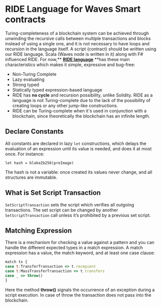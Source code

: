 



# RIDE Language for Waves Smart contracts

Turing-completeness of a blockchain system can be achieved through unwinding the recursive calls between multiple transactions and blocks instead of using a single one, and it is not necessary to have loops and recursion in the language itself. A script \(contract\) should be written using our RIDE language. Scala \(Waves node is written in it\) along with F\# influenced RIDE. For now,** **[**RIDE language**](https://wavesplatform.com/files/docs/white_paper_waves_smart_contracts.pdf?cache=b)** **has these main characteristics which makes it simple, expressive and bug-free:

* Non-Turing Complete
* Lazy evaluating 
* Strong typed
* Statically typed expression-based language
* RIDE has **no cycle** and recursion possibility, unlike Solidity. RIDE as a language is not Turing-complete due to the lack of the possibility of creating loops or any other jump-like constructions.
* RIDE can be Turing-complete when it's used in conjunction with a blockchain, since theoretically the blockchain has an infinite length.

## Declare Constants

All constants are declared in lazy `let` constructions, which delays the evaluation of an expression until its value is needed, and does it at most once. For instance:

`let hash = blake2b256(preImage)`

The hash is not a variable: once created its values never change, and all structures are immutable.

## What is Set Script Transaction

`SetScriptTransaction` sets the script which verifies all outgoing transactions. The set script can be changed by another `SetScriptTransaction` call unless it’s prohibited by a previous set script.

## Matching Expression

There is a mechanism for checking a value against a pattern and you can handle the different expected types in a match expression. A match expression has a value, the match keyword, and at least one case clause:

```js
match tx {
case t:TransferTransaction => t.recepient
case t:MassTransferTransaction => t.transfers
case _ => throw()
}
```

Here the method **throw\(\)** signals the occurrence of an exception during a script execution. In case of throw the transaction does not pass into the blockchain.

